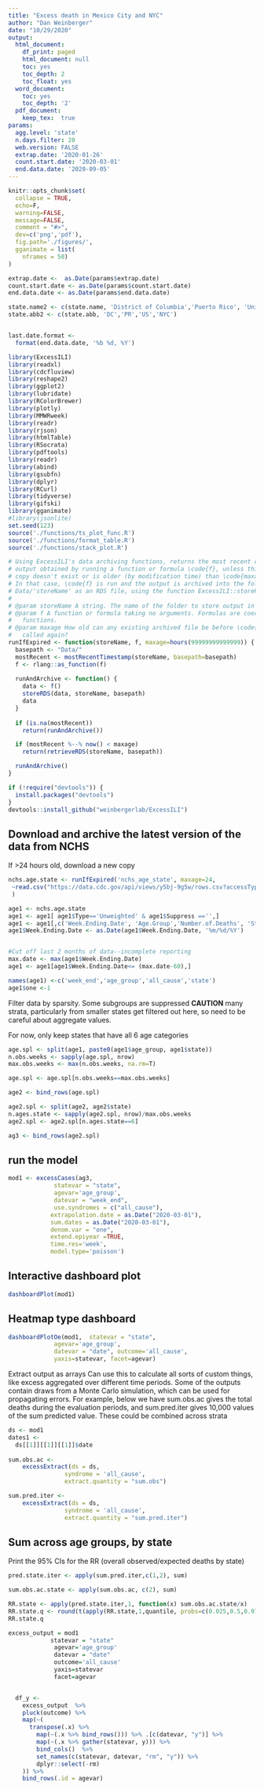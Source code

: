 ```yaml
---
title: "Excess death in Mexico City and NYC"
author: "Dan Weinberger"
date: "10/29/2020"
output:
  html_document:
    df_print: paged
    html_document: null
    toc: yes
    toc_depth: 2
    toc_float: yes
  word_document:
    toc: yes
    toc_depth: '2'
  pdf_document: 
    keep_tex:  true
params:
  agg.level: 'state'
  n.days.filter: 20
  web.version: FALSE
  extrap.date: '2020-01-26'
  count.start.date: '2020-03-01'
  end.data.date: '2020-09-05'
---
```


```r
knitr::opts_chunk$set(
  collapse = TRUE,
  echo=F,
  warning=FALSE, 
  message=FALSE,
  comment = "#>",
  dev=c('png','pdf'),
  fig.path='./figures/',
  gganimate = list(
    nframes = 50)
)

extrap.date <-  as.Date(params$extrap.date)
count.start.date <- as.Date(params$count.start.date)
end.data.date <- as.Date(params$end.data.date)

state.name2 <- c(state.name, 'District of Columbia','Puerto Rico', 'United States', 'New York City')
state.abb2 <- c(state.abb, 'DC','PR','US','NYC')


last.date.format <- 
  format(end.data.date, '%b %d, %Y')
```

```r
library(ExcessILI)
library(readxl)
library(cdcfluview)
library(reshape2)
library(ggplot2)
library(lubridate)
library(RColorBrewer)
library(plotly)
library(MMWRweek)
library(readr)
library(rjson)
library(htmlTable)
library(RSocrata)
library(pdftools)
library(readr)
library(abind)
library(gsubfn)
library(dplyr)
library(RCurl)
library(tidyverse)
library(gifski)
library(gganimate)
#library(jsonlite)
set.seed(123)
source('./functions/ts_plot_func.R')
source('./functions/format_table.R')
source('./functions/stack_plot.R')

```

```r
# Using ExcessILI's data archiving functions, returns the most recent copy of
# output obtained by running a function or formula \code{f}, unless this 
# copy doesn't exist or is older (by modification time) than \code{maxage}.
# In that case, \code{f} is run and the output is archived into the folder
# Data/'storeName' as an RDS file, using the function ExcessILI::storeRDS.
#
# @param storeName A string. The name of the folder to store output in
# @param f A function or formula taking no arguments. Formulas are coerced to
#   functions.
# @param maxage How old can any existing archived file be before \code{f} is 
#   called again?
runIfExpired <- function(storeName, f, maxage=hours(99999999999999)) {
  basepath <- "Data/"
  mostRecent <- mostRecentTimestamp(storeName, basepath=basepath)
  f <- rlang::as_function(f)
  
  runAndArchive <- function() {
    data <- f()
    storeRDS(data, storeName, basepath)
    data
  }
    
  if (is.na(mostRecent)) 
    return(runAndArchive())

  if (mostRecent %--% now() < maxage)
    return(retrieveRDS(storeName, basepath))

  runAndArchive()
}
```

```r
if (!require("devtools")) {
  install.packages("devtools")
}
devtools::install_github("weinbergerlab/ExcessILI")
```

## Download and archive the latest version of the data from NCHS
If >24 hours old, download a new copy
```r
nchs.age.state <- runIfExpired('nchs_age_state', maxage=24,
 ~read.csv("https://data.cdc.gov/api/views/y5bj-9g5w/rows.csv?accessType=DOWNLOAD") 
 )

```

```r
age1 <- nchs.age.state
age1 <- age1[ age1$Type=='Unweighted' & age1$Suppress =='',]
age1 <- age1[,c('Week.Ending.Date', 'Age.Group','Number.of.Deaths', 'State.Abbreviation' )]
age1$Week.Ending.Date <- as.Date(age1$Week.Ending.Date, '%m/%d/%Y')


#Cut off last 2 months of data--incomplete reporting
max.date <- max(age1$Week.Ending.Date)
age1 <- age1[age1$Week.Ending.Date<= (max.date-60),]

names(age1) <-c('week_end','age_group','all_cause','state')
age1$one <-1
```

Filter data by sparsity. Some subgroups are suppressed
**CAUTION** many strata, particularly from smaller states get filtered out here, so need to be careful about aggregate values.

For now, only keep states that have all 6 age categories
```r
age.spl <- split(age1, paste0(age1$age_group, age1$state))
n.obs.weeks <- sapply(age.spl, nrow)
max.obs.weeks <- max(n.obs.weeks, na.rm=T)

age.spl <- age.spl[n.obs.weeks==max.obs.weeks]

age2 <- bind_rows(age.spl)

age2.spl <- split(age2, age2$state)
n.ages.state <- sapply(age2.spl, nrow)/max.obs.weeks
age2.spl <- age2.spl[n.ages.state==6]

ag3 <- bind_rows(age2.spl)
```



## run the model
```r

mod1 <- excessCases(ag3, 
             statevar = "state",
             agevar='age_group',
             datevar = "week_end", 
             use.syndromes = c("all_cause"),
            extrapolation.date = as.Date("2020-03-01"), 
            sum.dates = as.Date("2020-03-01"),
            denom.var = "one",
            extend.epiyear =TRUE,
            time.res='week',
            model.type='poisson') 
```

## Interactive dashboard plot
```r
dashboardPlot(mod1) 

```

## Heatmap type dashboard

```r
dashboardPlotOe(mod1,  statevar = "state",
             agevar='age_group',
             datevar = "date", outcome='all_cause', 
             yaxis=statevar, facet=agevar)
```



Extract output as arrays
 Can use this to calculate all sorts of custom things, like excess aggregated over different time periods. Some of the outputs contain draws from a Monte Carlo simulation, which can be used for propagating errors. For example, below we have sum.obs.ac gives the total deaths during the evaluation periods, and sum.pred.iter gives 10,000 values of the sum predicted value. These could be combined across strata
```r
ds <- mod1
dates1 <-
  ds[[1]][[1]][[1]]$date
  
sum.obs.ac <-
    excessExtract(ds = ds,
                syndrome = 'all_cause',
                extract.quantity = "sum.obs")

sum.pred.iter <-
    excessExtract(ds = ds,
                syndrome = 'all_cause',
                extract.quantity = "sum.pred.iter")

```

## Sum across age groups, by state
Print the 95% CIs for the RR (overall observed/expected deaths by state)
```r

pred.state.iter <- apply(sum.pred.iter,c(1,2), sum)

sum.obs.ac.state <- apply(sum.obs.ac, c(2), sum)

RR.state <- apply(pred.state.iter,1, function(x) sum.obs.ac.state/x)
RR.state.q <- round(t(apply(RR.state,1,quantile, probs=c(0.025,0.5,0.975))),2)
RR.state.q

```



```r
excess_output = mod1
            statevar = "state"
             agevar='age_group'
             datevar = "date" 
             outcome='all_cause' 
             yaxis=statevar
             facet=agevar


  df_y <- 
    excess_output  %>% 
    pluck(outcome) %>% 
    map(~(
      transpose(.x) %>% 
        map(~(.x %>% bind_rows())) %>% .[c(datevar, "y")] %>% 
        map(~(.x %>% gather(statevar, y))) %>% 
        bind_cols()  %>% 
        set_names(c(statevar, datevar, "rm", "y")) %>% 
        dplyr::select(-rm)
    )) %>% 
    bind_rows(.id = agevar) 
  
  
```

